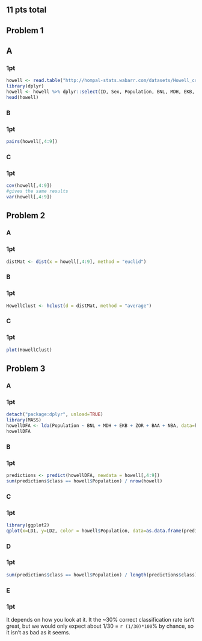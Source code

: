 ## 11 pts total

## Problem 1

## A
### 1pt

```r
howell <- read.table("http://hompal-stats.wabarr.com/datasets/Howell_craniometry.csv", header=TRUE, sep=",")
library(dplyr)
howell <- howell %>% dplyr::select(ID, Sex, Population, BNL, MDH, EKB, ZOR, BAA, NBA)
head(howell)
```

### B
### 1pt
```r
pairs(howell[,4:9])
```

### C
### 1pt
```r
cov(howell[,4:9])
#gives the same results
var(howell[,4:9])
```

## Problem 2

### A
### 1pt

```r
distMat <- dist(x = howell[,4:9], method = "euclid")
```

### B
### 1pt
```r
HowellClust <- hclust(d = distMat, method = "average")
```

### C
### 1pt
```r
plot(HowellClust)
```

## Problem 3

### A
### 1pt
```r
detach("package:dplyr", unload=TRUE)
library(MASS)
howellDFA <- lda(Population ~ BNL + MDH + EKB + ZOR + BAA + NBA, data=howell)
howellDFA
```

### B
### 1pt
```r
predictions <- predict(howellDFA, newdata = howell[,4:9])
sum(predictions$class == howell$Population) / nrow(howell)
```

### C
### 1pt
```r
library(ggplot2)
qplot(x=LD1, y=LD2, color = howell$Population, data=as.data.frame(predictions$x), size=I(5)) + theme_bw(30)
```

### D
### 1pt
```r
sum(predictions$class == howell$Population) / length(predictions$class)
```


### E
### 1pt
It depends on how you look at it.  It the ~30% correct classification rate isn't great, but we would only expect about 1/30 = `r (1/30)*100`% by chance, so it isn't as bad as it seems. 




